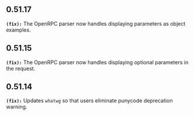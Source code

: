 ## 0.51.17
**`(fix):`** The OpenRPC parser now handles displaying parameters as object examples.


## 0.51.15
**`(fix):`** The OpenRPC parser now handles displaying optional parameters in the request.


## 0.51.14
**`(fix):`** Updates `whatwg` so that users eliminate punycode deprecation warning.


